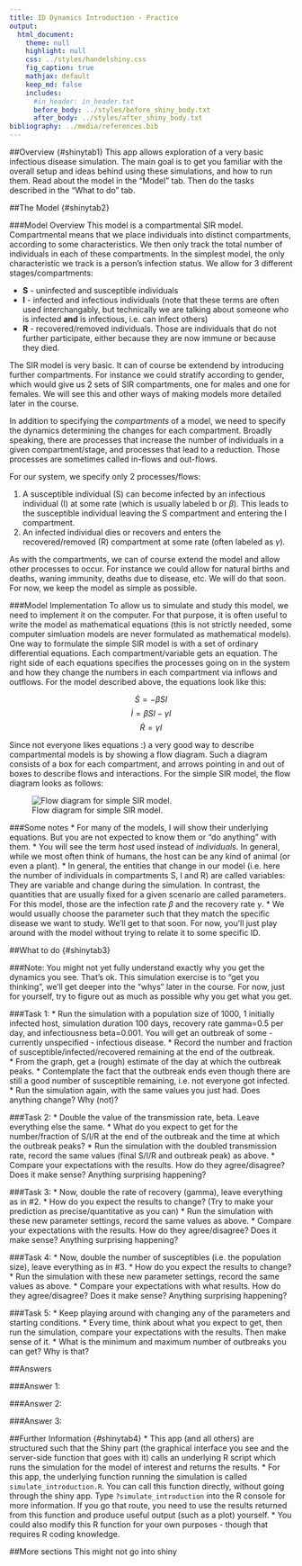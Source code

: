 ```yaml
---
title: ID Dynamics Introduction - Practice
output:
  html_document:
    theme: null
    highlight: null
    css: ../styles/handelshiny.css
    fig_caption: true
    mathjax: default 
    keep_md: false
    includes:
      #in_header: in_header.txt
      before_body: ../styles/before_shiny_body.txt
      after_body: ../styles/after_shiny_body.txt 
bibliography: ../media/references.bib
---
```


##Overview {#shinytab1}
This app allows exploration of a very basic infectious disease simulation. The main goal is to get you familiar with the overall setup and ideas behind using these simulations, and how to run them. Read about the model in the "Model" tab. Then do the tasks described in the "What to do" tab.


##The Model {#shinytab2}

###Model Overview
This model is a compartmental SIR model. Compartmental means that we place individuals into distinct compartments, according to some characteristics. We then only track the total number of individuals in each of these compartments. In the simplest model, the only characteristic we track is a person's infection status. We allow for 3 different stages/compartments: 

* **S** - uninfected and susceptible individuals 
* **I** - infected and infectious individuals (note that these terms are often used interchangably, but technically we are talking about someone who is infected **and** is infectious, i.e. can infect others)
* **R** - recovered/removed individuals. Those are individuals that do not further participate, either because they are now immune or because they died.

The SIR model is very basic. It can of course be extendend by introducing further compartments. For instance we could stratify according to gender, which would give us 2 sets of SIR compartments, one for males and one for females. We will see this and other ways of making models more detailed later in the course.

In addition to specifying the *compartments* of a model, we need to specify the dynamics determining the changes for each compartment. Broadly speaking, there are processes that increase the number of individuals in a given compartment/stage, and processes that lead to a reduction. Those processes are sometimes called in-flows and out-flows. 

For our system, we specify only 2 processes/flows: 

1. A susceptible individual (S) can become infected by an infectious individual (I) at some rate (which is usually labeled b or $\beta$). This leads to the susceptible individual leaving the S compartment and entering the I compartment.   
2. An infected individual dies or recovers and enters the recovered/removed (R) compartment at some rate (often labeled as $\gamma$).

As with the compartments, we can of course extend the model and allow other processes to occur. For instance we could allow for natural births and deaths, waning immunity, deaths due to disease, etc. We will do that soon. For now, we keep the model as simple as possible.

###Model Implementation
To allow us to simulate and study this model, we need to implement it on the computer. For that purpose, it is often useful to write the model as mathematical equations (this is not strictly needed, some computer simluation models are never formulated as mathematical models). One way to formulate the simple SIR model is with a set of ordinary differential equations. Each compartment/variable gets an equation. The right side of each equations specifies the processes going on in the system and how they change the numbers in each compartment via inflows and outflows. For the model described above, the equations look like this:

$$\dot S = -\beta SI$$ 
$$\dot I = \beta S I - \gamma I$$
$$\dot R = \gamma I$$

Since not everyone likes equations :) a very good way to describe compartmental models is by showing a flow diagram. Such a diagram consists of a box for each compartment, and arrows pointing in and out of boxes to describe flows and interactions. For the simple SIR model, the flow diagram looks as follows:

![Flow diagram for simple SIR model. ](../media/SIRdiagram.png)


###Some notes
* For many of the models, I will show their underlying equations. But you are not expected to know them or "do anything" with them.
* You will see the term *host* used instead of *individuals*. In general, while we most often think of humans, the host can be any kind of animal (or even a plant).
* In general, the entities that change in our model (i.e. here the number of individuals in compartments S, I and R) are called variables: They are variable and change during the simulation. In contrast, the quantities that are usually fixed for a given scenario are called parameters. For this model, those are the infection rate $\beta$ and the recovery rate $\gamma$.
* We would usually choose the parameter such that they match the specific disease we want to study. We'll get to that soon. For now, you'll just play around with the model without trying to relate it to some specific ID.



##What to do {#shinytab3}

###Note:
You might not yet fully understand exactly why you get the dynamics you see. That's ok. This simulation exercise is to "get you thinking", we'll get deeper into the "whys" later in the course. For now, just for yourself, try to figure out as much as possible why you get what you get. 

###Task 1: 
* Run the simulation with a population size of 1000, 1 initially infected host, simulation duration 100 days, recovery rate gamma=0.5 per day, and infectiousness beta=0.001. You will get an outbreak of some - currently unspecified - infectious disease. 
* Record the number and fraction of susceptible/infected/recovered remaining at the end of the outbreak.    
* From the graph, get a (rough) estimate of the day at which the outbreak peaks.
* Contemplate the fact that the outbreak ends even though there are still a good number of susceptible remaining, i.e. not everyone got infected. 
* Run the simulation again, with the same values you just had. Does anything change? Why (not)?

###Task 2: 
* Double the value of the transmission rate, beta. Leave everything else the same. 
* What do you expect to get for the number/fraction of S/I/R at the end of the outbreak and the time at which the outbreak peaks?
* Run the simulation with the doubled transmission rate, record the same values (final S/I/R and outbreak peak) as above.
* Compare your expectations with the results. How do they agree/disagree? Does it make sense? Anything surprising happening?

###Task 3: 
* Now, double the rate of recovery (gamma), leave everything as in #2.
* How do you expect the results to change? (Try to make your prediction as precise/quantitative as you can)
* Run the simulation with these new parameter settings, record the same values as above.
* Compare your expectations with the results. How do they agree/disagree? Does it make sense? Anything surprising happening?

###Task 4: 
* Now, double the number of susceptibles (i.e. the population size), leave everything as in #3.
* How do you expect the results to change?
* Run the simulation with these new parameter settings, record the same values as above.
* Compare your expectations with what results. How do they agree/disagree? Does it make sense? Anything surprising happening?

###Task 5: 
* Keep playing around with changing any of the parameters and starting conditions.
* Every time, think about what you expect to get, then run the simulation, compare your expectations with the results. Then make sense of it.
* What is the minimum and maximum number of outbreaks you can get? Why is that?




##Answers 

###Answer 1: 

###Answer 2: 

###Answer 3: 


##Further Information {#shinytab4}
* This app (and all others) are structured such that the Shiny part (the graphical interface you see and the server-side function that goes with it) calls an underlying R script which runs the simulation for the model of interest and returns the results.
* For this app, the underlying function running the simulation is called `simulate_introduction.R`. You can call this function directly, without going through the shiny app. Type `?simulate_introduction` into the R console for more information. If you go that route, you need to use the results returned from this function and produce useful output (such as a plot) yourself. 
* You could also modify this R function for your own purposes - though that requires R coding knowledge.


##More sections
This might not go into shiny


